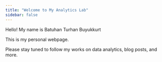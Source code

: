 ```yaml
---
title: "Welcome to My Analytics Lab"
sidebar: false 
---
```


Hello! My name is Batuhan Turhan Buyukkurt    

This is my personal webpage.

Please stay tuned to follow my works on data analytics, blog posts, and more.


